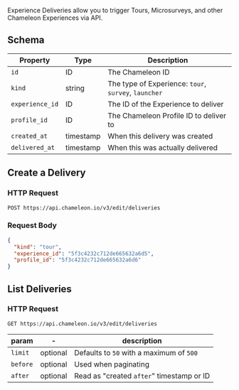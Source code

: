 Experience Deliveries allow you to trigger Tours, Microsurveys, and other Chameleon Experiences via API.

## Schema

| Property | Type | Description |
| --- | --- | --- |
| `id` | ID | The Chameleon ID |
| `kind` | string | The type of Experience: `tour`, `survey`, `launcher` |
| `experience_id` | ID | The ID of the Experience to deliver |
| `profile_id` | ID | The Chameleon Profile ID to deliver to |
| `created_at` | timestamp | When this delivery was created |
| `delivered_at` | timestamp | When this was actually delivered |

## Create a Delivery

### HTTP Request

```http
POST https://api.chameleon.io/v3/edit/deliveries
```

### Request Body

```json
{
  "kind": "tour",
  "experience_id": "5f3c4232c712de665632a6d5",
  "profile_id": "5f3c4232c712de665632a6d6"
}
```

## List Deliveries

### HTTP Request

```http
GET https://api.chameleon.io/v3/edit/deliveries
```

| param | - | description |
| ------ | -------- | ------------------------------------------------------------ |
| `limit` | optional | Defaults to `50` with a maximum of `500` |
| `before` | optional | Used when paginating |
| `after` | optional | Read as "created `after`" timestamp or ID |